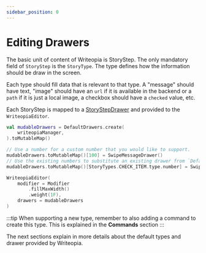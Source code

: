 ```yaml
---
sidebar_position: 0
---
```


# Editing Drawers

The basic unit of content of Writeopia is StoryStep. The only mandatory field of `StoryStep` is the `StoryType`. The type defines how the information should be draw in the screen. 

Each type should fill data that is relevant to that type. A "message" should have text, "image" should have an `url` if it is available in the backend or a `path` if it is just a local image, a checkbox should have a `checked` value, etc.

Each StoryStep is mapped to a [StoryStepDrawer](https://kdocs.writeopia.io/writeopia/io.writeopia.sdk.drawer/-story-step-drawer/index.html) and provided to the `WriteopiaEditor`. 

```kotlin
val mudableDrawers = DefaultDrawers.create(
    writeopiaManager,
).toMutableMap()

// Use a number for a custom number that you would like to support.
mudableDrawers.toMutableMap()[100] = SwipeMessageDrawer()
// Use the existing numbers to substitute an existing drawer from `DefaultDrawers.create`
mudableDrawers.toMutableMap()[StoryTypes.CHECK_ITEM.type.number] = SwipeMessageDrawer()

WriteopiaEditor(
    modifier = Modifier
        .fillMaxWidth()
        .weight(1F),
    drawers = mudableDrawers
)
```

:::tip
When supporting a new type, remember to also adding a command to create this type. This is explained in the **Commands** section
:::

The next sections explain in more details about the default types and drawer provided by Writeopia.
